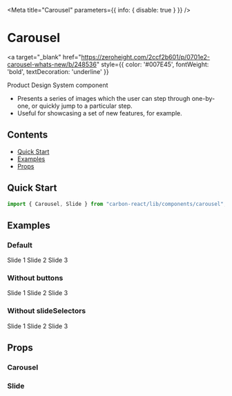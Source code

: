 

<Meta title="Carousel" parameters={{ info: { disable: true } }} />

# Carousel

<a
  target="_blank"
  href="https://zeroheight.com/2ccf2b601/p/0701e2-carousel-whats-new/b/248536"
  style={{ color: '#007E45', fontWeight: 'bold', textDecoration: 'underline' }}
>
  Product Design System component 
</a>

- Presents a series of images which the user can step through one-by-one, or quickly jump to a particular step.
- Useful for showcasing a set of new features, for example.

## Contents

- [Quick Start](#quick-start)
- [Examples](#examples)
- [Props](#props)

## Quick Start

```javascript
import { Carousel, Slide } from "carbon-react/lib/components/carousel";
```

## Examples

### Default

<Canvas>
  <Story name="default">
    <Carousel>
      <Slide>
        <Box
          height={200}
          display="flex"
          alignItems="center"
          justifyContent="center"
          bg="#003349"
        >
          <Typography variant="h1" color="#090">
            Slide 1
          </Typography>
        </Box>
      </Slide>
      <Slide>
        <Box
          height={200}
          display="flex"
          alignItems="center"
          justifyContent="center"
        >
          <Typography variant="h1">Slide 2</Typography>
        </Box>
      </Slide>
      <Slide>
        <Box
          height={200}
          display="flex"
          alignItems="center"
          justifyContent="center"
          bg="#69418f"
        >
          <Typography variant="h1" color="#fff">
            Slide 3
          </Typography>
        </Box>
      </Slide>
    </Carousel>
  </Story>
</Canvas>

### Without buttons

<Canvas>
  <Story name="without buttons">
    <Carousel enableNextButton={false} enablePreviousButton={false}>
      <Slide>
        <Box
          height={200}
          display="flex"
          alignItems="center"
          justifyContent="center"
          bg="#003349"
        >
          <Typography variant="h1" color="#090">
            Slide 1
          </Typography>
        </Box>
      </Slide>
      <Slide>
        <Box
          height={200}
          display="flex"
          alignItems="center"
          justifyContent="center"
        >
          <Typography variant="h1">Slide 2</Typography>
        </Box>
      </Slide>
      <Slide>
        <Box
          height={200}
          display="flex"
          alignItems="center"
          justifyContent="center"
          bg="#69418f"
        >
          <Typography variant="h1" color="#fff">
            Slide 3
          </Typography>
        </Box>
      </Slide>
    </Carousel>
  </Story>
</Canvas>

### Without slideSelectors

<Canvas>
  <Story name="without slideSelectors">
    <Carousel enableSlideSelector={false}>
      <Slide>
        <Box
          height={200}
          display="flex"
          alignItems="center"
          justifyContent="center"
          bg="#003349"
        >
          <Typography variant="h1" color="#090">
            Slide 1
          </Typography>
        </Box>
      </Slide>
      <Slide>
        <Box
          height={200}
          display="flex"
          alignItems="center"
          justifyContent="center"
        >
          <Typography variant="h1">Slide 2</Typography>
        </Box>
      </Slide>
      <Slide>
        <Box
          height={200}
          display="flex"
          alignItems="center"
          justifyContent="center"
          bg="#69418f"
        >
          <Typography variant="h1" color="#fff">
            Slide 3
          </Typography>
        </Box>
      </Slide>
    </Carousel>
  </Story>
</Canvas>

## Props

### Carousel

<ArgsTable of={Carousel} />

### Slide

<ArgsTable of={Slide} />
